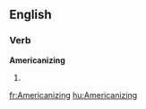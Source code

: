 ==English==

===Verb===
'''Americanizing'''

# {{present participle of|[[Americanize]]}}

[[fr:Americanizing]]
[[hu:Americanizing]]